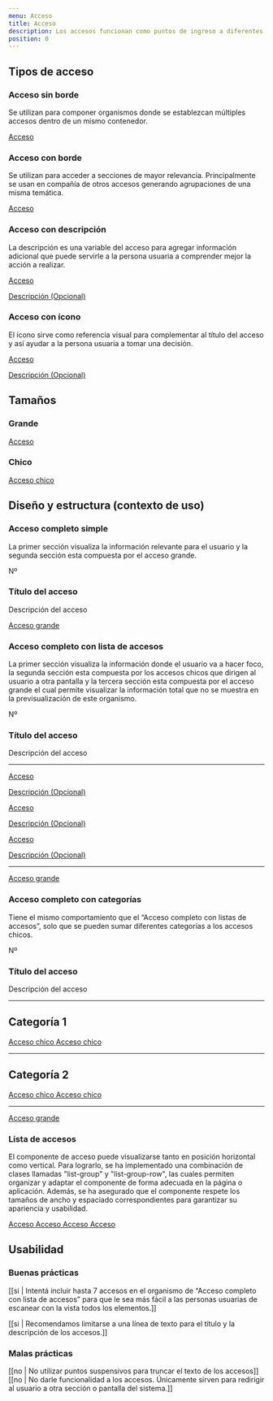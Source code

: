 ```yaml
---
menu: Acceso
title: Acceso
description: Los accesos funcionan como puntos de ingreso a diferentes secciones y pueden agruparse cuando hay una similitud en su contenido.
position: 0
---
```



## Tipos de acceso

### Acceso sin borde

Se utilizan para componer organismos donde se establezcan múltiples accesos dentro de un mismo contenedor.

<div className="content-2">
  <div class="list-group">
    <a href="#" class="list-group-item item-sm no-shadow">
      <span class="access-title">Acceso</span>
    </a>
  </div>
</div>

### Acceso con borde

Se utilizan para acceder a secciones de mayor relevancia. Principalmente se usan en compañía de otros accesos generando agrupaciones de una misma temática.

<div className="content-2">
  <div class="list-group">
    <a href="#" class="list-group-item item-sm">
      <span class="access-title">Acceso</span>
    </a>
  </div>
</div>

### Acceso con descripción

La descripción es una variable del acceso para agregar información adicional que puede servirle a la persona usuaria a comprender mejor la acción a realizar.

<div className="content-2">
  <div class="list-group">
    <a href="#" class="list-group-item item-sm">
      <div class="access-content">
        <span class="access-title">Acceso</span>
        <p class="access-text">Descripción (Opcional)</p>
      </div>
    </a>
  </div>
</div>

### Acceso con ícono

El ícono sirve como referencia visual para complementar al título del acceso y así ayudar a la persona usuaria a tomar una decisión.

<div className="content-2">
  <div class="list-group">
    <a href="#" class="list-group-item item-sm">
      <i class="bx bxs-info-circle"></i>
      <div class="access-content">
        <span class="access-title">Acceso</span>
        <p class="access-text">Descripción (Opcional)</p>
      </div>
    </a>
  </div>
</div>

## Tamaños

<div class="row-access">

<div>

  ### Grande

  <div class="list-group">
    <a href="#" class="list-group-item">
      <span class="access-title">Acceso</span>
    </a>
  </div>
  
</div>

<div>

  ### Chico

  <div class="list-group">
    <a href="#" class="list-group-item item-sm">
      <span class="access-title">Acceso chico</span>
    </a>
  </div>

</div>

</div>

## Diseño y estructura (contexto de uso)

### Acceso completo simple

La primer sección visualiza la información relevante para el usuario y la segunda sección esta compuesta por el acceso grande.

<div className="content-2">
  <div class="list-group">
    <div class="group-access">
      <div class="card-access">
        <div class="card-access-body">
          <span class="card-access-icon descriptive">Nº</span>
          <div>
            <h3 class="card-access-title">Título del acceso</h3>
            <p class="mb-0">Descripción del acceso</p>
          </div>
        </div>
        <a href="#" class="list-group-item card-item">
          <span class="access-title">
            <i class="bx bxs-info-circle"></i>
            Acceso grande
          </span>
        </a>
      </div>
    </div>
  </div>
</div>

### Acceso completo con lista de accesos

La primer sección visualiza la información donde el usuario va a hacer foco, la segunda sección esta compuesta por los accesos chicos que dirigen al usuario a otra pantalla y la tercera sección esta compuesta por el acceso grande el cual permite visualizar la información total que no se muestra en la previsualización de este organismo.

<div className="content-2">
  <div class="list-group">
    <div class="group-access">
      <div class="card-access">
        <div class="card-access-body reverse">
          <span class="card-access-icon descriptive">Nº</span>
          <div>
            <h3 class="card-access-title">Título del acceso</h3>
            <p class="mb-0">Descripción del acceso</p>
          </div>
        </div>
        <div class="container-access">
          <hr class="clearfix mt-0" />
          <div class="access-option">
            <a href="#" class="list-group-item item-sm">
              <i class="bx bxs-info-circle"></i>
              <div class="access-content">
                <span class="access-title">Acceso</span>
                <p class="access-text">Descripción (Opcional)</p>
              </div>
            </a>
            <a href="#" class="list-group-item item-sm">
              <i class="bx bxs-info-circle"></i>
              <div class="access-content">
                <span class="access-title">Acceso</span>
                <p class="access-text">Descripción (Opcional)</p>
              </div>
            </a>
            <a href="#" class="list-group-item item-sm">
              <i class="bx bxs-info-circle"></i>
              <div class="access-content">
                <span class="access-title">Acceso</span>
                <p class="access-text">Descripción (Opcional)</p>
              </div>
            </a>
            <hr class="clearfix my-0 mt-2" />
          </div>
        </div>
        <a href="#" class="list-group-item card-item no-shadow">
          <span class="access-title">
            <i class="bx bxs-info-circle"></i>
            Acceso grande
          </span>
        </a>
      </div>
    </div>
  </div>
</div>

### Acceso completo con categorías

Tiene el mismo comportamiento que el “Acceso completo con listas de accesos”, solo que se pueden sumar diferentes categorías a los accesos chicos.

<div className="content-2">
  <div class="list-group">
    <div class="group-access">
      <div class="card-access">
        <div class="card-access-body reverse">
          <span class="card-access-icon descriptive">Nº</span>
          <div>
            <h3 class="card-access-title">Título del acceso</h3>
            <p class="mb-0">Descripción del acceso</p>
          </div>
        </div>
        <div class="container-access">
          <hr class="clearfix mt-0" />
          <div class="access-option">
            <h2 class="title-option font-weight-bold">Categoría 1</h2>
            <a href="#" class="list-group-item item-sm">
              <span class="access-title">
                <i class="bx bxs-info-circle"></i>
                Acceso chico
              </span>
            </a>
            <a href="#" class="list-group-item item-sm">
              <span class="access-title">
                <i class="bx bxs-info-circle"></i>
                Acceso chico
              </span>
            </a>
            <hr class="clearfix clearfix-category" />
            <h2 class="title-option font-weight-bold">Categoría 2</h2>
            <a href="#" class="list-group-item item-sm">
              <span class="access-title">
                <i class="bx bxs-info-circle"></i>
                Acceso chico
              </span>
            </a>
            <a href="#" class="list-group-item item-sm">
              <span class="access-title">
                <i class="bx bxs-info-circle"></i>
                Acceso chico
              </span>
            </a>
            <hr class="clearfix my-0 mt-2" />
          </div>
        </div>
        <a href="#" class="list-group-item card-item no-shadow">
          <span class="access-title">
            <i class="bx bxs-info-circle"></i>
            Acceso grande
          </span>
        </a>
      </div>
    </div>
  </div>
</div>

### Lista de accesos

El componente de acceso puede visualizarse tanto en posición horizontal como vertical. Para lograrlo, se ha implementado una combinación de clases llamadas "list-group" y "list-group-row", las cuales permiten organizar y adaptar el componente de forma adecuada en la página o aplicación. Además, se ha asegurado que el componente respete los tamaños de ancho y espaciado correspondientes para garantizar su apariencia y usabilidad.

<div className="content-2">
  <div class="list-group">
    <a href="#" class="list-group-item item-sm">
      <span class="access-title">
        <i class="bx bxs-info-circle"></i>
        Acceso
      </span>
    </a>
    <a href="#" class="list-group-item item-sm">
      <span class="access-title">
        <i class="bx bxs-info-circle"></i>
        Acceso
      </span>
    </a>
    <a href="#" class="list-group-item item-sm">
      <span class="access-title">
        <i class="bx bxs-info-circle"></i>
        Acceso
      </span>
    </a>
    <a href="#" class="list-group-item item-sm">
      <span class="access-title">
        <i class="bx bxs-info-circle"></i>
        Acceso
      </span>
    </a>
  </div>
</div>

## Usabilidad

### Buenas prácticas

[[si | Intentá incluir hasta 7 accesos en el organismo de “Acceso completo con lista de accesos” para que le sea más fácil a las personas usuarias de escanear con la vista todos los elementos.]]

[[si | Recomendamos limitarse a una línea de texto para el título y la descripción de los accesos.]]

### Malas prácticas

[[no | No utilizar puntos suspensivos para truncar el texto de los accesos]]
[[no | No darle funcionalidad a los accesos. Únicamente sirven para redirigir al usuario a otra sección o pantalla del sistema.]]

